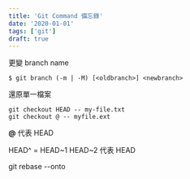 ```yaml
---
title: 'Git Command 備忘錄'
date: '2020-01-01'
tags: ['git']
draft: true
---
```


更變 branch name

```shell
$ git branch (-m | -M) [<oldbranch>] <newbranch>
```

還原單一檔案

```shell
git checkout HEAD -- my-file.txt
git checkout @ -- myfile.ext
```

**@** 代表 HEAD

HEAD^ = HEAD~1
HEAD~2 代表 HEAD

git rebase --onto
